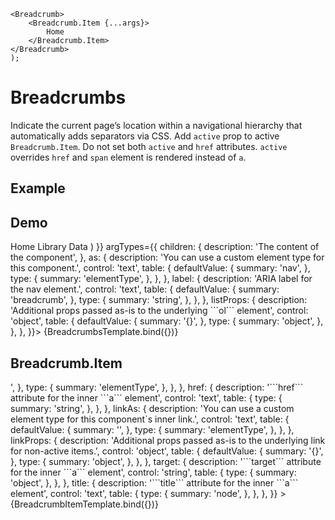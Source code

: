 <!-- Breadcrumbs.mdx -->

<Meta
    title="Components/Breadcrumbs"
    component={Breadcrumb}
/>

    <Breadcrumb>
        <Breadcrumb.Item {...args}>
            Home
        </Breadcrumb.Item>
    </Breadcrumb>
    );

# Breadcrumbs
Indicate the current page’s location within a navigational hierarchy that automatically adds separators via CSS.
Add ```active``` prop to active ```Breadcrumb.Item```. Do not set both ```active``` and ```href``` attributes.
```active``` overrides ```href``` and ```span``` element is rendered instead of ```a```.

## Example
<Canvas>
    <Story id='components-breadcrumbs--example' />
</Canvas>



## Demo

<Canvas>
    <Story
        name="Demo"
        args={{
            children: (
                <>
                    <Breadcrumb.Item href="#">Home</Breadcrumb.Item>
                    <Breadcrumb.Item href="https://getbootstrap.com/docs/4.0/components/breadcrumb/">
                        Library
                    </Breadcrumb.Item>
                    <Breadcrumb.Item active>Data</Breadcrumb.Item>
                </>
            )
        }}
        argTypes={{
            children: {
                description: 'The content of the component',
            },
            as: {
                description: 'You can use a custom element type for this component.',
                control: 'text',
                table: {
                    defaultValue: {
                        summary: 'nav',
                    },
                    type: {
                        summary: 'elementType',
                    },
                },
            },
            label: {
                description: 'ARIA label for the nav element.',
                control: 'text',
                table: {
                    defaultValue: {
                        summary: 'breadcrumb',
                    },
                    type: {
                        summary: 'string',
                    },
                },
            },
            listProps: {
                description: 'Additional props passed as-is to the underlying ```ol``` element',
                control: 'object',
                table: {
                    defaultValue: {
                        summary: '{}',
                    },
                    type: {
                        summary: 'object',
                    },
                },
            },
            }}>
        {BreadcrumbsTemplate.bind({})}
    </Story>
</Canvas>

<ArgsTable story="Demo" />

## Breadcrumb.Item
<Canvas>
    <Story
        name="breadcrumb-item"
        args={{
            active: true,
            href: '#',
        }}
        argTypes={{
            active: {
                description: 'Adds a visual "active" state to a Breadcrumb Item and disables the link.',
                control: 'boolean',
                table: {
                    defaultValue: {
                        summary: false,
                    },
                    type: {
                        summary: 'boolean',
                    },
                },
            },
            as: {
                description: 'You can use a custom element type for this component.',
                control: 'text',
                table: {
                    defaultValue: {
                        summary: '<li>',
                    },
                    type: {
                        summary: 'elementType',
                    },
                },
            },
            href: {
                description: '```href``` attribute for the inner ```a``` element',
                control: 'text',
                table: {
                    type: {
                        summary: 'string',
                    },
                },
            },
            linkAs: {
                description: 'You can use a custom element type for this component`s inner link.',
                control: 'text',
                table: {
                    defaultValue: {
                        summary: '<Anchor>',
                    },
                    type: {
                        summary: 'elementType',
                    },
                },
            },
            linkProps: {
                description: 'Additional props passed as-is to the underlying link for non-active items.',
                control: 'object',
                table: {
                    defaultValue: {
                        summary: '{}',
                    },
                    type: {
                        summary: 'object',
                    },
                },
            },
            target: {
                description: '```target``` attribute for the inner ```a``` element',
                control: 'string',
                table: {
                    type: {
                        summary: 'object',
                    },
                },
            },
            title: {
                description: '```title``` attribute for the inner ```a``` element',
                control: 'text',
                table: {
                    type: {
                        summary: 'node',
                    },
                },
            },
        }}
    >
        {BreadcrumbItemTemplate.bind({})}
    </Story>
</Canvas>

<ArgsTable story="breadcrumb-item" />
